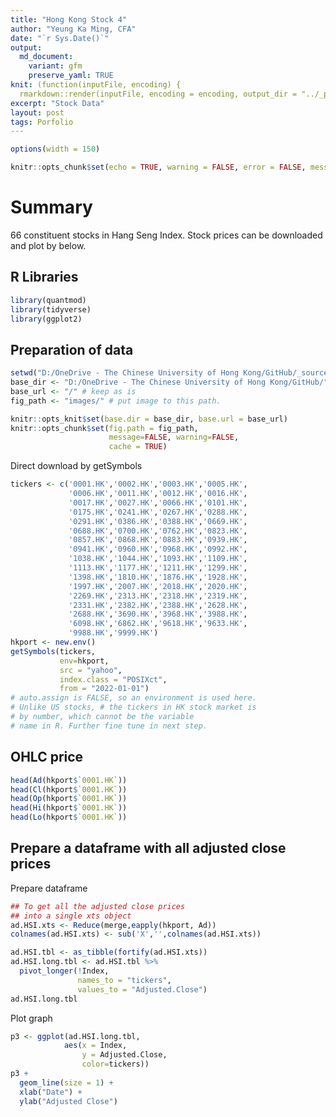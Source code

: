 ```yaml
---
title: "Hong Kong Stock 4"
author: "Yeung Ka Ming, CFA"
date: "`r Sys.Date()`"
output:
  md_document:
    variant: gfm
    preserve_yaml: TRUE
knit: (function(inputFile, encoding) {
  rmarkdown::render(inputFile, encoding = encoding, output_dir = "../_posts") })
excerpt: "Stock Data"
layout: post
tags: Porfolio
---
```

```r
options(width = 150)
```

```r
knitr::opts_chunk$set(echo = TRUE, warning = FALSE, error = FALSE, message = FALSE, fig.width = 15)
```

# Summary
66 constituent stocks in Hang Seng Index. Stock prices
can be downloaded and plot by below.

## R Libraries
```r
library(quantmod)
library(tidyverse)
library(ggplot2)
```

## Preparation of data
```r
setwd("D:/OneDrive - The Chinese University of Hong Kong/GitHub/_source")
base_dir <- "D:/OneDrive - The Chinese University of Hong Kong/GitHub/" # i.e. where the jekyll blog is on the hard drive.
base_url <- "/" # keep as is
fig_path <- "images/" # put image to this path.

knitr::opts_knit$set(base.dir = base_dir, base.url = base_url)
knitr::opts_chunk$set(fig.path = fig_path,
                      message=FALSE, warning=FALSE,
                      cache = TRUE) 
```

Direct download by getSymbols
``` r
tickers <- c('0001.HK','0002.HK','0003.HK','0005.HK',
             '0006.HK','0011.HK','0012.HK','0016.HK',
             '0017.HK','0027.HK','0066.HK','0101.HK',
             '0175.HK','0241.HK','0267.HK','0288.HK',
             '0291.HK','0386.HK','0388.HK','0669.HK',
             '0688.HK','0700.HK','0762.HK','0823.HK',
             '0857.HK','0868.HK','0883.HK','0939.HK',
             '0941.HK','0960.HK','0968.HK','0992.HK',
             '1038.HK','1044.HK','1093.HK','1109.HK',
             '1113.HK','1177.HK','1211.HK','1299.HK',
             '1398.HK','1810.HK','1876.HK','1928.HK',
             '1997.HK','2007.HK','2018.HK','2020.HK',
             '2269.HK','2313.HK','2318.HK','2319.HK',
             '2331.HK','2382.HK','2388.HK','2628.HK',
             '2688.HK','3690.HK','3968.HK','3988.HK',
             '6098.HK','6862.HK','9618.HK','9633.HK',
             '9988.HK','9999.HK')
hkport <- new.env()
getSymbols(tickers, 
           env=hkport, 
           src = "yahoo",
           index.class = "POSIXct",
           from = "2022-01-01")
# auto.assign is FALSE, so an environment is used here. 
# Unlike US stocks, # the tickers in HK stock market is 
# by number, which cannot be the variable
# name in R. Further fine tune in next step.
```

## OHLC price
```r
head(Ad(hkport$`0001.HK`))
head(Cl(hkport$`0001.HK`))
head(Op(hkport$`0001.HK`))
head(Hi(hkport$`0001.HK`))
head(Lo(hkport$`0001.HK`))
```

## Prepare a dataframe with all adjusted close prices

Prepare dataframe
```r
## To get all the adjusted close prices
## into a single xts object
ad.HSI.xts <- Reduce(merge,eapply(hkport, Ad))
colnames(ad.HSI.xts) <- sub('X','',colnames(ad.HSI.xts))

ad.HSI.tbl <- as_tibble(fortify(ad.HSI.xts))
ad.HSI.long.tbl <- ad.HSI.tbl %>% 
  pivot_longer(!Index,
               names_to = "tickers", 
               values_to = "Adjusted.Close")
ad.HSI.long.tbl
```

Plot graph
```r
p3 <- ggplot(ad.HSI.long.tbl,
            aes(x = Index, 
                y = Adjusted.Close,
                color=tickers))
p3 + 
  geom_line(size = 1) + 
  xlab("Date") + 
  ylab("Adjusted Close")
```
